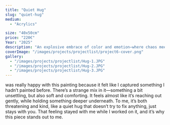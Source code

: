 ```yaml
---
title: "Quiet Hug"
slug: "quiet-hug"
medium:
  - "Acrylics"

size: "40x50cm"
price: "220€"
Year: "2025"
description: "An explosive embrace of color and emotion—where chaos meets quiet. This piece pulses with a strange, magnetic stillness."
coverImage: "/images/projects/projectlist/project6-cover.png"
gallery:
  - "/images/projects/projectlist/Hug-1.JPG"
  - "/images/projects/projectlist/Hug-2.JPG"
  - "/images/projects/projectlist/Hug-3.JPG"
---
```


was really happy with this painting because it felt like I captured something I hadn’t painted before. There’s a strange mix in it—something a bit unsettling, but also soft and comforting. It feels almost like it’s reaching out gently, while holding something deeper underneath. To me, it’s both threatening and kind, like a quiet hug that doesn’t try to fix anything, just stays with you. That feeling stayed with me while I worked on it, and it’s why this piece stands out to me.
